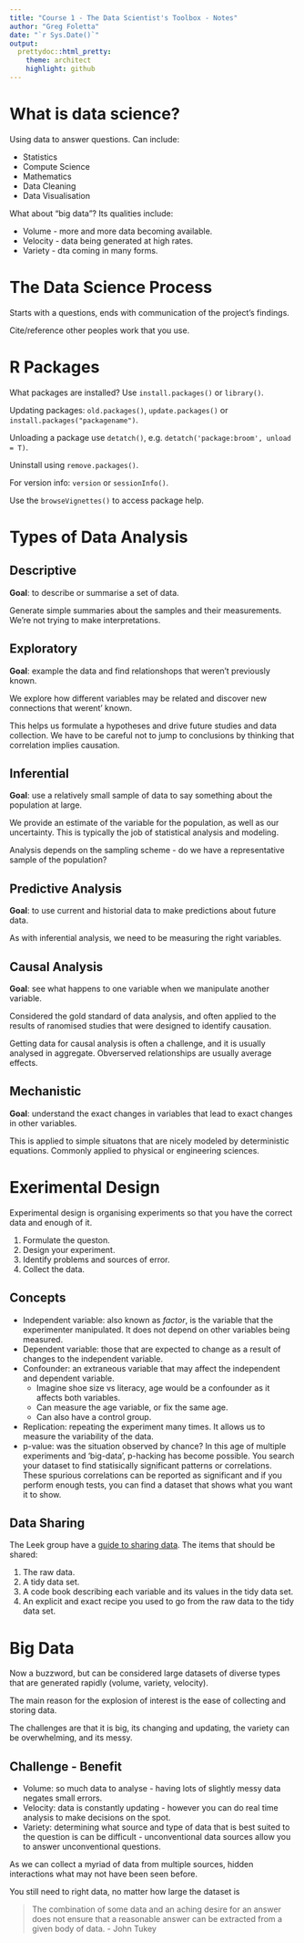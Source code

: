 ```yaml
---
title: "Course 1 - The Data Scientist's Toolbox - Notes"
author: "Greg Foletta"
date: "`r Sys.Date()`"
output:
  prettydoc::html_pretty:
    theme: architect
    highlight: github
---
```


# What is data science?

Using data to answer questions. Can include:

- Statistics
- Compute Science
- Mathematics
- Data Cleaning
- Data Visualisation

What about "big data"? Its qualities include:

- Volume - more and more data becoming available.
- Velocity - data being generated at high rates.
- Variety - dta coming in many forms.


# The Data Science Process

Starts with a questions, ends with communication of the project's findings.

Cite/reference other peoples work that you use.

# R Packages

What packages are installed? Use `install.packages()` or `library()`.

Updating packages: `old.packages()`, `update.packages()` or `install.packages("packagename")`.

Unloading a package use `detatch()`, e.g. `detatch('package:broom', unload = T)`.

Uninstall using `remove.packages()`.

For version info: `version` or `sessionInfo()`.

Use the `browseVignettes()` to access package help. 

# Types of Data Analysis

## Descriptive

**Goal**: to describe or summarise a set of data.

Generate simple summaries about the samples and their measurements. We're not trying to make interpretations.

## Exploratory

**Goal**: example the data and find relationshops that weren't previously known.

We explore how different variables may be related and discover new connections that werent' known.

This helps us formulate a hypotheses and drive future studies and data collection. We have to be careful not to jump to conclusions by thinking that correlation implies causation.

## Inferential

**Goal**: use a relatively small sample of data to say something about the population at large.

We provide an estimate of the variable for the population, as well as our uncertainty. This is typically the job of statistical analysis and modeling.

Analysis depends on the sampling scheme - do we have a representative sample of the population?

## Predictive Analysis

**Goal**: to use current and historial data to make predictions about future data.

As with inferential analysis, we need to be measuring the right variables. 

## Causal Analysis

**Goal**: see what happens to one variable when we manipulate another variable.

Considered the gold standard of data analysis, and often applied to the results of ranomised studies that were designed to identify causation.

Getting data for causal analysis is often a challenge, and it is usually analysed in aggregate. Obverserved relationships are usually average effects.

## Mechanistic

**Goal**: understand the exact changes in variables that lead to exact changes in other variables.

This is applied to simple situatons that are nicely modeled by deterministic equations. Commonly applied to physical or engineering sciences.

# Exerimental Design

Experimental design is organising experiments so that you have the correct data and enough of it.

1. Formulate the queston.
1. Design your experiment.
1. Identify problems and sources of error.
1. Collect the data.

## Concepts

- Independent variable: also known as *factor*, is the variable that the experimenter manipulated. It does not depend on other variables being measured.
- Dependent variable: those that are expected to change as a result of changes to the independent variable.
- Confounder: an extraneous variable that may affect the independent and dependent variable.
    * Imagine shoe size vs literacy, age would be a confounder as it affects both variables.
    * Can measure the age variable, or fix the same age.
    * Can also have a control group.
- Replication: repeating the experiment many times. It allows us to measure the variability of the data.
- p-value: was the situation observed by chance? In this age of multiple experiments and 'big-data', p-hacking has become possible. You search your dataset to find statisically significant patterns or correlations. These spurious correlations can be reported as significant and if you perform enough tests, you can find a dataset that shows what you want it to show.

## Data Sharing

The Leek group have a [guide to sharing data](https://github.com/jtleek/datasharing). The items that should be shared:

1. The raw data.
1. A tidy data set.
1. A code book describing each variable and its values in the tidy data set.
1. An explicit and exact recipe you used to go from the raw data to the tidy data set.

# Big Data

Now a buzzword, but can be considered large datasets of diverse types that are generated rapidly (volume, variety, velocity).

The main reason for the explosion of interest is the ease of collecting and storing data.

The challenges are that it is big, its changing and updating, the variety can be overwhelming, and its messy.

## Challenge - Benefit

- Volume: so much data to analyse - having lots of slightly messy data negates small errors.
- Velocity: data is constantly updating - however you can do real time analysis to make decisions on the spot.
- Variety: determining what source and type of data that is best suited to the question is can be difficult - unconventional data sources allow you to answer unconventional questions.

As we can collect a myriad of data from multiple sources, hidden interactions what may not have been seen before.

You still need to right data, no matter how large the dataset is

> The combination of some data and an aching desire for an answer does not ensure that a reasonable answer can be extracted from a given body of data. - John Tukey



